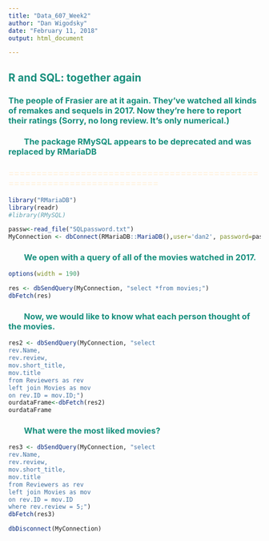 ---
title: "Data_607_Week2"
author: "Dan Wigodsky"
date: "February 11, 2018"
output: html_document

---
## <span style="color:rgb(22, 143, 125)">R and SQL: together again</span>
### <span style="color:rgb(22, 143, 125)">The people of Frasier are at it again.  They've watched all kinds of remakes and sequels in 2017.  Now they're here to report their ratings (Sorry, no long review.  It's only numerical.)  
### <span style="color:rgb(22, 143, 125)">&nbsp;&nbsp;&nbsp;&nbsp;&nbsp;&nbsp;&nbsp;&nbsp;The package RMySQL appears to be deprecated and was replaced by RMariaDB</span>
### <span style="color:rgb(256, 243, 225)">========================================================================</span>
```{r }
library("RMariaDB")
library(readr)
#library(RMySQL)
```

``` {r }
passw<-read_file("SQLpassword.txt")
MyConnection <- dbConnect(RMariaDB::MariaDB(),user='dan2', password=passw, dbname='movies', host='localhost')
```

### <span style="color:rgb(22, 143, 125)">&nbsp;&nbsp;&nbsp;&nbsp;&nbsp;&nbsp;&nbsp;&nbsp;We open with a query of all of the movies watched in 2017.</span>

```   {r set-options, cache=FALSE,warning=FALSE}
options(width = 190)

res <- dbSendQuery(MyConnection, "select *from movies;")
dbFetch(res)
```

### <span style="color:rgb(22, 143, 125)">&nbsp;&nbsp;&nbsp;&nbsp;&nbsp;&nbsp;&nbsp;&nbsp;Now, we would like to know what each person thought of the movies.</span>
``` {r warning=FALSE}


res2 <- dbSendQuery(MyConnection, "select
rev.Name,
rev.review,
mov.short_title,
mov.title
from Reviewers as rev
left join Movies as mov 
on rev.ID = mov.ID;")
ourdataFrame<-dbFetch(res2)
ourdataFrame
```
### <span style="color:rgb(22, 143, 125)">&nbsp;&nbsp;&nbsp;&nbsp;&nbsp;&nbsp;&nbsp;&nbsp;What were the most liked movies?</span>
```{r warning=FALSE}
res3 <- dbSendQuery(MyConnection, "select
rev.Name,
rev.review,
mov.short_title,
mov.title
from Reviewers as rev
left join Movies as mov 
on rev.ID = mov.ID
where rev.review = 5;")
dbFetch(res3)

dbDisconnect(MyConnection)
```

